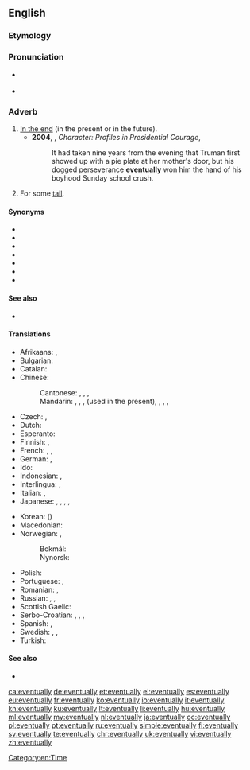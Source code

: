 ==English==

===Etymology===
{{PIE root|en|gʷem}}
{{suffix|eventual|ly|lang=en}}

===Pronunciation===
* {{a|UK}} {{IPA|/ɪ.ˈvɛn.tjuː.ə.li/|/ɪ.ˈvɛn.tjʊ.li/|lang=en}}
* {{a|US}} {{IPA|/ɪ.ˈvɛn.tʃu.ə.li/|/ɪ.ˈvɛn.tʃu.li/|lang=en}}

===Adverb===
{{en-adv|-}}

# [[in the end|In the end]] (in the present or in the future).
#* '''2004''', {{w|Chris Wallace (journalist)|Chris Wallace}}, ''Character: Profiles in Presidential Courage'',
#*: It had taken nine years from the evening that Truman first showed up with a pie plate at her mother's door, but his dogged perseverance '''eventually''' won him the hand of his boyhood Sunday school crush.
# {{label|en|mathematics|of a sequence}} For some [[tail]].

====Synonyms====
* {{l|en|at last}}
* {{l|en|finally}}
* {{l|en|yet}}
* {{l|en|ultimately}}
* {{l|en|in the end}}
* {{l|en|one day}}
* {{l|en|some day}}

====See also====
* {{l|en|frequently}}

====Translations====
{{trans-top|in the end}}
* Afrikaans: {{t|af|uiteindelik}}, {{t|af|ten slotte}}
* Bulgarian: {{t+|bg|накра́я}}
* Catalan: {{t|ca|finalment}}
* Chinese:
*: Cantonese: {{t+|cmn|最後|tr=ceoi3 hau6}}, {{t|cmn|終於|tr=ci2 zung1}}, {{t+|cmn|始終|tr=ci2 zung1|sc=Hani}}, {{t+|cmn|終須|tr=zung1 seoi1|sc=Hani}}
*: Mandarin: {{t+|cmn|最後}}, {{t+|cmn|最后|tr=zuìhòu}}, {{t|cmn|終於}}, {{t+|cmn|终于|tr=zhōngyú}} (used in the present), {{t|cmn|終究|sc=Hani}}, {{t+|cmn|终究|tr=zhōngjiǔ|sc=Hani}}, {{t|cmn|始終|sc=Hani}}, {{t+|cmn|始终|tr=shǐzhōng|sc=Hani}}
* Czech: {{t+|cs|konečně}}, {{t+|cs|nakonec}}
* Dutch: {{t+|nl|uiteindelijk}}
* Esperanto: {{t+|eo|fine}}
* Finnish: {{t+|fi|lopulta}}, {{t|fi|viimeinkin}}
* French: {{t+|fr|finalement}}, {{t+|fr|à terme}}, {{t+|fr|à la fin}}
* German: {{t+|de|schließlich}}, {{t+|de|letztendlich}}
* Ido: {{t+|io|tandem}}
* Indonesian: {{t+|id|akhirnya}}, {{t|id|[[pada]] [[akhirnya]]}}
* Interlingua: {{t|ia|finalmente}}, {{t|ia|al fin}}
* Italian: {{t|it|alla fine}}, {{t+|it|infine}}
* Japanese: {{t|ja|とうとう|tr=tōtō}}, {{t|ja|結局|tr=けっきょく, kekkyoku}}, {{t+|ja|ついに|tr=tsui-ni}}, {{t|ja|最終的|alt=最終的に|tr=さいしゅうてきに, saishūteki ni}}, {{t|ja|やっと|tr=yatto}}
{{trans-mid}}
* Korean: {{t+|ko|결국|tr=gyeolguk}} ({{t+|ko|結局}})
* Macedonian: {{t|mk|на кра́јот}}
* Norwegian: {{t|no|omsider}}, {{t+|no|etter hvert}}
*: Bokmål: {{t|nb|til slutt}}
*: Nynorsk: {{t|nn|til slutt}}
* Polish: {{t+|pl|w końcu}}
* Portuguese: {{t+|pt|finalmente}}, {{t+|pt|enfim}}
* Romanian: {{t|ro|în fine}}, {{t|ro|la urma urmei}}
* Russian: {{t+|ru|в конце́ концо́в}}, {{t|ru|в коне́чном счёте}}, {{t+|ru|в ито́ге}}
* Scottish Gaelic: {{t|gd|aig a' cheann thall}}
* Serbo-Croatian: {{t+|sh|eventualno}}, {{t+|sh|konačno}}, {{t|sh|na kraju}}, {{t|sh|na koncu}}
* Spanish: {{t|es|al final}}, {{t+|es|finalmente}}
* Swedish: {{t+|sv|så småningom}}, {{t+|sv|slutligen}}, {{t+|sv|till slut}}
* Turkish: {{t+|tr|sonunda}}
{{trans-bottom}}

====See also====
* {{l|en|sooner or later}}

[[Category:en:Time]]

[[ca:eventually]]
[[de:eventually]]
[[et:eventually]]
[[el:eventually]]
[[es:eventually]]
[[eu:eventually]]
[[fr:eventually]]
[[ko:eventually]]
[[io:eventually]]
[[it:eventually]]
[[kn:eventually]]
[[ku:eventually]]
[[lt:eventually]]
[[li:eventually]]
[[hu:eventually]]
[[ml:eventually]]
[[my:eventually]]
[[nl:eventually]]
[[ja:eventually]]
[[oc:eventually]]
[[pl:eventually]]
[[pt:eventually]]
[[ru:eventually]]
[[simple:eventually]]
[[fi:eventually]]
[[sv:eventually]]
[[te:eventually]]
[[chr:eventually]]
[[uk:eventually]]
[[vi:eventually]]
[[zh:eventually]]